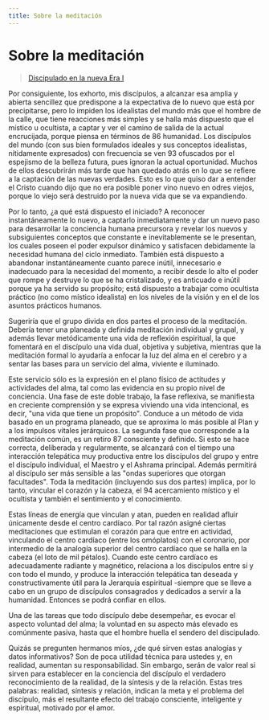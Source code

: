 ```yaml
---
title: Sobre la meditación
---
```


# Sobre la meditación

> [Discipulado en la nueva Era I](/discipulado-nueva-era-I/charlas-a-los-discipulos-8#en86)

Por consiguiente, los exhorto, mis discípulos, a alcanzar esa amplia y abierta sencillez que predispone a la expectativa de lo nuevo que está por precipitarse, pero lo impiden los idealistas del mundo más que el hombre de la calle, que tiene reacciones más simples y se halla más dispuesto que el místico u ocultista, a captar y ver el camino de salida de la actual encrucijada, porque piensa en términos de <Pin lang="en">86</Pin> humanidad. Los discípulos del mundo (con sus bien formulados ideales y sus conceptos idealistas, nítidamente expresados) con frecuencia se ven <Pin lang="es">93</Pin> ofuscados por el espejismo de la belleza futura, pues ignoran la actual oportunidad. Muchos de ellos descubrirán más tarde que han quedado atrás en lo que se refiere a la captación de las nuevas verdades. Esto es lo que quiso dar a entender el Cristo cuando dijo que no era posible poner vino nuevo en odres viejos, porque lo viejo será destruido por la nueva vida que se va expandiendo.

Por lo tanto, ¿a qué está dispuesto el iniciado? A reconocer instantáneamente lo nuevo, a captarlo inmediatamente y dar un nuevo paso para desarrollar la conciencia humana precursora y revelar los nuevos y subsiguientes conceptos que constante e inevitablemente se le presentan, los cuales poseen el poder expulsor dinámico y satisfacen debidamente la necesidad humana del ciclo inmediato. También está dispuesto a abandonar instantáneamente cuanto parece inútil, innecesario e inadecuado para la necesidad del momento, a recibir desde lo alto el poder que rompe y destruye lo que se ha cristalizado, y es anticuado e inútil porque ya ha servido su propósito; está dispuesto a trabajar como ocultista práctico (no como místico idealista) en los niveles de la visión y en el de los asuntos prácticos humanos.

Sugeriría que el grupo divida en dos partes el proceso de la meditación. Debería tener una planeada y definida meditación individual y grupal, y además llevar metódicamente una vida de reflexión espiritual, la que fomentará en el discípulo una vida dual, objetiva y subjetiva, mientras que la meditación formal lo ayudaría a enfocar la luz del alma en el cerebro y a sentar las bases para un servicio del alma, viviente e iluminado.

Este servicio sólo es la expresión en el plano físico de actitudes y actividades del alma, tal como las evidencia en su propio nivel de conciencia. Una fase de este doble trabajo, la fase reflexiva, se manifiesta en creciente comprensión y se expresa viviendo una vida intencional, es decir, "una vida que tiene un propósito". Conduce a un método de vida basado en un programa planeado, que se aproxima lo más posible al Plan y a los impulsos vitales jerárquicos. La segunda fase que corresponde a la meditación común, es un retiro <Pin lang="en">87</Pin> consciente y definido. Si esto se hace correcta, deliberada y regularmente, se alcanzará con el tiempo una interacción telepática muy productiva entre los discípulos del grupo y entre el discípulo individual, el Maestro y el Ashrama principal. Además permitirá al discípulo ser más sensible a las "ondas superiores que otorgan facultades". Toda la meditación (incluyendo sus dos partes) implica, por lo tanto, vincular el corazón y la cabeza, el <Pin lang="es">94</Pin> acercamiento místico y el ocultista y también el sentimiento y el conocimiento.

Estas líneas de energía que vinculan y atan, pueden en realidad afluir únicamente desde el centro cardíaco. Por tal razón asigné ciertas meditaciones que estimulan el corazón para que entre en actividad, vinculando el centro cardíaco (entre los omóplatos) con el coronario, por intermedio de la analogía superior del centro cardíaco que se halla en la cabeza (el loto de mil pétalos). Cuando este centro cardíaco es adecuadamente radiante y magnético, relaciona a los discípulos entre sí y con todo el mundo, y produce la interacción telepática tan deseada y constructivamente útil para la Jerarquía espiritual -siempre que se lleve a cabo en un grupo de discípulos consagrados y dedicados a servir a la humanidad. Entonces se podrá confiar en ellos.

Una de las tareas que todo discípulo debe desempeñar, es evocar el aspecto voluntad del alma; la voluntad en su aspecto más elevado es comúnmente pasiva, hasta que el hombre huella el sendero del discipulado.

Quizás se pregunten hermanos míos, ¿de qué sirven estas analogías y datos informativos? Son de poca utilidad técnica para ustedes y, en realidad, aumentan su responsabilidad. Sin embargo, serán de valor real si sirven para establecer en la conciencia del discípulo el verdadero reconocimiento de la realidad, de la síntesis y de la relación. Estas tres palabras: realidad, síntesis y relación, indican la meta y el problema del discípulo, más el resultante efecto del trabajo consciente, inteligente y espiritual, motivado por el amor.
